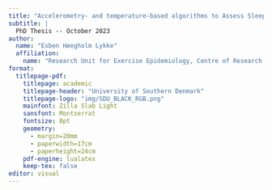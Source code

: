 ```yaml
---
title: "Accelerometry- and temperature-based algorithms to Assess Sleep Habits Among Danish Children and Adolescence"
subtitle: |
  PhD Thesis -- October 2023
author:
  name: "Esben Høegholm Lykke"
  affiliation: 
    name: "Research Unit for Exercise Epidemiology, Centre of Research in Childhood Health, Department of Sports Science and Clinical Biomechanics, University of Southern Denmark"
format: 
  titlepage-pdf:
    titlepage: academic
    titlepage-header: "University of Southern Denmark"
    titlepage-logo: "img/SDU_BLACK_RGB.png"
    mainfont: Zilla Slab Light
    sansfont: Montserrat
    fontsize: 8pt
    geometry:
      - margin=20mm
      - paperwidth=17cm
      - paperheight=24cm
    pdf-engine: lualatex
    keep-tex: false
editor: visual
---
```

